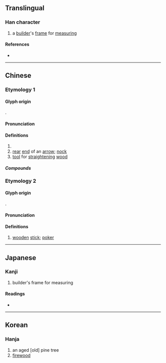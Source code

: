 {{also|檜}}
{{character info}}
==Translingual==

===Han character===
{{Han char|rn=75|rad=木|as=06|sn=10|four=42964|canj=DHJR|ids=⿰木舌}}

# a [[builder]]'s [[frame]] for [[measuring]]

====References====
* {{Han ref|kx=0522.190|dkj=14706|dj=0910.210|hdz=21200.030|uh=681D|ud=26653|bh=D1EB|bd=53739}}

----

==Chinese==

===Etymology 1===
{{zh-forms|alt=桰}}

====Glyph origin====
{{Han etym|括}}
{{Han compound|木|𠯑|ls=psc|c1=s|c2=p|t1=tree; wood}}.

====Pronunciation====
{{zh-pron
|m=kuò,guā
|c=kut3,gwaa1
|mc=2
|oc=1
|ma=
|cat=n
}}

====Definitions====
{{zh-hanzi}}

# {{zh-synonym|檜|[[Chinese juniper]]}}
# [[rear]] [[end]] of an [[arrow]]; [[nock]]
# [[tool]] for [[straighten]]ing [[wood]]

=====Compounds=====
{{zh-der|栝矢亞|機栝|栝樓|檃栝|櫽栝|檼栝}}

===Etymology 2===
{{zh-forms}}

====Glyph origin====
{{Han etym}}
{{Han compound|木|甜|ls=psc|c1=s|c2=p|t1=tree; wood|abb2=y}}.

====Pronunciation====
{{zh-pron
|m=tiǎn,tiàn
|mc=1
|oc=2
|ma=
|cat=n
}}

====Definitions====
{{zh-hanzi}}

# {{lb|zh|obsolete}} [[wooden]] [[stick]]; [[poker]]

----

==Japanese==

===Kanji===
{{ja-kanji|grade=|rs=木06}}

# builder's frame for measuring

====Readings====
* {{ja-readings|on=[[てん]] (ten), [[かつ]] (katsu), [[かち]] (kachi)|kun=[[たきぎ]] (takigi)}}

----

==Korean==

===Hanja===
{{ko-hanja|hangeul=괄|eumhun=|rv=gwal|mr=kwal|y=kwal}}

# an aged [old] pine tree
# [[firewood]]
